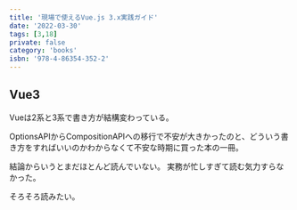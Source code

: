 ```yaml
---
title: '現場で使えるVue.js 3.x実践ガイド'
date: '2022-03-30'
tags: [3,18]
private: false
category: 'books'
isbn: '978-4-86354-352-2'
---
```

## Vue3
Vueは2系と3系で書き方が結構変わっている。

OptionsAPIからCompositionAPIへの移行で不安が大きかったのと、どういう書き方をすればいいのかわからなくて不安な時期に買った本の一冊。

結論からいうとまだほとんど読んでいない。
実務が忙しすぎて読む気力すらなかった。

そろそろ読みたい。
